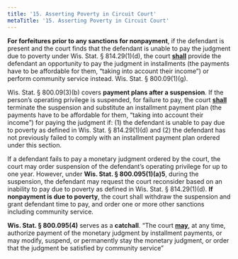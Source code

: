 ```yaml
---
title: '15.	Asserting Poverty in Circuit Court'
metaTitle: '15. Asserting Poverty in Circuit Court'
---
```


**For forfeitures prior to any sanctions for nonpayment**, if the defendant is present and the court finds that the defendant is unable to pay the judgment due to poverty under Wis. Stat. § 814.29(1)(d), the court **<u>shall</u>** provide the defendant an opportunity to pay the judgment in installments (the payments have to be affordable for them, “taking into account their income”) or perform community service instead. Wis. Stat. § 800.09(1)(g).

Wis. Stat. § 800.09(3)(b) covers **payment plans after a suspension**. If the person’s operating privilege is suspended, for failure to pay, the court **<u>shall</u>** terminate the suspension and substitute an installment payment plan (the payments have to be affordable for them, “taking into account their income”) for paying the judgment if: (1) the defendant is unable to pay due to poverty as defined in Wis. Stat. § 814.29(1)(d) and (2) the defendant has not previously failed to comply with an installment payment plan ordered under this section.

If a defendant fails to pay a monetary judgment ordered by the court, the court may order suspension of the defendant’s operating privilege for up to one year. However, under **Wis. Stat. § 800.095(1)(a)5**, during the suspension, the defendant may request the court reconsider based on an inability to pay due to poverty as defined in Wis. Stat. § 814.29(1)(d). **If nonpayment is due to poverty**, the court shall withdraw the suspension and grant defendant time to pay, and order one or more other sanctions including community service.

**Wis. Stat. § 800.095(4)** serves as a **catchall**. “The court **<u>may</u>**, at any time, authorize payment of the monetary judgment by installment payments, or may modify, suspend, or permanently stay the monetary judgment, or order that the judgment be satisfied by community service”

